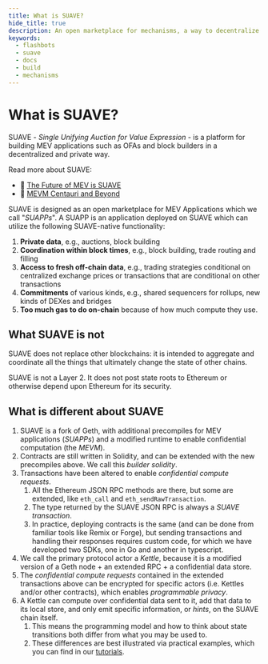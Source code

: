```yaml
---
title: What is SUAVE?
hide_title: true
description: An open marketplace for mechanisms, a way to decentralize block building, and a general-purpose coordination solution.
keywords:
  - flashbots
  - suave
  - docs
  - build
  - mechanisms
---
```


# What is SUAVE?

SUAVE - _Single Unifying Auction for Value Expression_ - is a platform for building MEV applications such as OFAs and block builders in a decentralized and private way.

Read more about SUAVE:

- 🔮 [The Future of MEV is SUAVE](https://writings.flashbots.net/the-future-of-mev-is-suave)
- 🌟 [MEVM Centauri and Beyond](https://writings.flashbots.net/mevm-suave-centauri-and-beyond)

SUAVE is designed as an open marketplace for MEV Applications which we call "_SUAPPs_". A SUAPP is an application deployed on SUAVE which can utilize the following SUAVE-native functionality:

1. **Private data**, e.g., auctions, block building
2. **Coordination within block times**, e.g., block building, trade routing and filling
3. **Access to fresh off-chain data**, e.g., trading strategies conditional on centralized exchange prices or transactions that are conditional on other transactions
4. **Commitments** of various kinds, e.g., shared sequencers for rollups, new kinds of DEXes and bridges
5. **Too much gas to do on-chain** because of how much compute they use.

## What SUAVE is not

SUAVE does not replace other blockchains: it is intended to aggregate and coordinate all the things that ultimately change the state of other chains.

SUAVE is not a Layer 2. It does not post state roots to Ethereum or otherwise depend upon Ethereum for its security.

## What is different about SUAVE

1. SUAVE is a fork of Geth, with additional precompiles for MEV applications (_SUAPPs_) and a modified runtime to enable confidential computation (the _MEVM_).
2. Contracts are still written in Solidity, and can be extended with the new precompiles above. We call this _builder solidity_.
3. Transactions have been altered to enable _confidential compute requests_.
   1. All the Ethereum JSON RPC methods are there, but some are extended, like `eth_call` and `eth_sendRawTransaction`.
   2. The type returned by the SUAVE JSON RPC is always a _SUAVE transaction_.
   3. In practice, deploying contracts is the same (and can be done from familiar tools like Remix or Forge), but sending transactions and handling their responses requires custom code, for which we have developed two SDKs, one in Go and another in typescript.
4. We call the primary protocol actor a _Kettle_, because it is a modified version of a Geth node + an extended RPC + a confidential data store.
5. The _confidential compute requests_ contained in the extended transactions above can be encrypted for specific actors (i.e. Kettles and/or other contracts), which enables _programmable privacy_.
6. A Kettle can compute over confidential data sent to it, add that data to its local store, and only emit specific information, or _hints_, on the SUAVE chain itself.
   1. This means the programming model and how to think about state transitions both differ from what you may be used to.
   2. These differences are best illustrated via practical examples, which you can find in our [tutorials](/tutorials).
